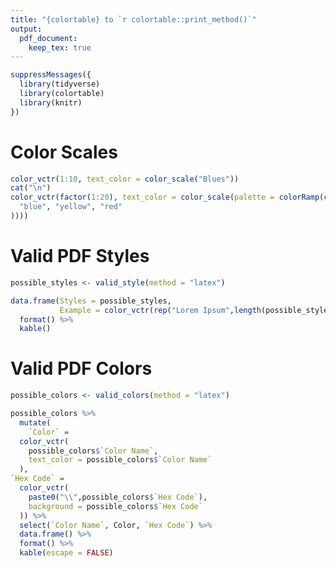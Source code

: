 ```yaml
---
title: "{colortable} to `r colortable::print_method()`"
output: 
  pdf_document:
    keep_tex: true
---
```

```r

suppressMessages({
  library(tidyverse)
  library(colortable)
  library(knitr)
})

```

# Color Scales

```r

color_vctr(1:10, text_color = color_scale("Blues"))
cat("\n")
color_vctr(factor(1:20), text_color = color_scale(palette = colorRamp(c(
  "blue", "yellow", "red"
))))

```

# Valid PDF Styles

```r

possible_styles <- valid_style(method = "latex")

data.frame(Styles = possible_styles,
           Example = color_vctr(rep("Lorem Ipsum",length(possible_styles)), style = possible_styles)) %>%
  format() %>% 
  kable()

```

# Valid PDF Colors

```r
possible_colors <- valid_colors(method = "latex")

possible_colors %>% 
  mutate(
    `Color` =
  color_vctr(
    possible_colors$`Color Name`,
    text_color = possible_colors$`Color Name`
  ),
`Hex Code` =
  color_vctr(
    paste0("\\",possible_colors$`Hex Code`),
    background = possible_colors$`Hex Code`
  )) %>% 
  select(`Color Name`, Color, `Hex Code`) %>% 
  data.frame() %>% 
  format() %>% 
  kable(escape = FALSE)

```
